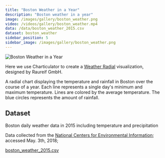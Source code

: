 ```yaml
---
title: "Boston Weather in a Year"
description: "Boston weather in a year"
image: /images/gallery/boston_weather.png
video: /videos/gallery/boston_weather.mp4
data: /data/boston_weather_2015.csv
dataset: boston_weather
sidebar_position: 5
sidebar_image: /images/gallery/boston_weather.png
---
```



![Boston Weather in a Year](/images/gallery/boston_weather.png)

Here we use Charticulator to create a [Weather Radial](http://www.weather-radials.com/) visualization, designed by Raureif GmbH.

A radial chart displaying the temperature and rainfall in Boston over the course of a year.
Each line represents a single day's minimum and maximum temperature. Lines are colored by the average temperature.
The blue circles represents the amount of rainfall.

<Player url="/videos/gallery/boston_weather.mp4"/>

## Dataset

Boston daily weather data in 2015 including temperature and precipitation

Data collected from the [National Centers for Environmental Information](https://www.ncdc.noaa.gov/cdo-web/search?datasetid=GHCND); accessed May. 3th, 2018; 

[boston_weather_2015.csv](/data/boston_weather_2015.csv)